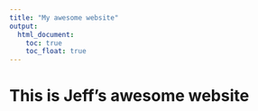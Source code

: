 ```yaml
---
title: "My awesome website"
output:
  html_document:
    toc: true
    toc_float: true
---
```


# This is Jeff's awesome website